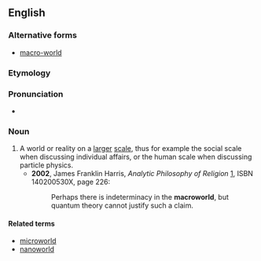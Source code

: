 ==English==
===Alternative forms===
*[[macro-world]]
===Etymology===

{{prefix|macro|world}}
===Pronunciation===
* {{a|US}} {{IPA|ˈmækɹoʊwɝld}}

===Noun===
{{en-noun}}

# A world or reality on a [[larger]] [[scale]], thus for example the social scale when discussing individual affairs, or the human scale when discussing particle physics.
#*'''2002''', James Franklin Harris, ''Analytic Philosophy of Religion'' [http://books.google.com/books?id=Rx2Qf9ieFKYC], ISBN 140200530X, page 226:
#*:Perhaps there is indeterminacy in the '''macroworld''', but quantum theory cannot justify such a claim.


====Related terms====
*[[microworld]]
*[[nanoworld]]